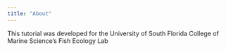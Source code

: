 ```yaml
---
title: "About"
---
```


This tutorial was developed for the University of South Florida College of
Marine Science's Fish Ecology Lab